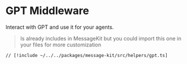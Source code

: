 # GPT Middleware

Interact with GPT and use it for your agents.

> Is already includes in MessageKit but you could import this one in your files for more customization

```tsx [src/helpers/gpt.ts]
// [!include ~/../../packages/message-kit/src/helpers/gpt.ts]
```
